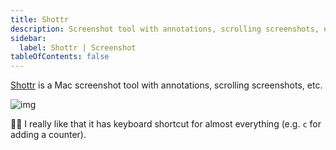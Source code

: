 ```yaml
---
title: Shottr
description: Screenshot tool with annotations, scrolling screenshots, etc
sidebar:
  label: Shottr | Screenshot
tableOfContents: false
---
```


[Shottr](https://shottr.cc) is a Mac screenshot tool with annotations, scrolling screenshots, etc.


<Tabs>
  <TabItem label="Brew install">
    <BrewInstallCask name="shottr" />
  </TabItem>
  <TabItem label="Brewfile">
    <BrewfileCask name="shottr" />
  </TabItem>
  <TabItem label="Download">
    <DownloadCard url="https://shottr.cc" />
  </TabItem>
</Tabs>

![img](https://shottr.cc/assets/15-preview.png)

👨‍💻 I really like that it has keyboard shortcut for almost everything (e.g. `c` for adding a counter).
